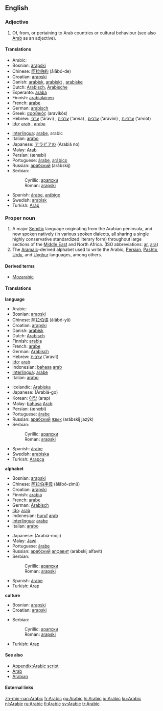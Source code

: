 {{interwiktionary|code=ar}}
==English==
{{wikipedia}}

===Adjective===
{{en-adj-notcomp}}

# Of, from, or pertaining to Arab countries or cultural behaviour (see also [[Arab]] as an adjective).

====Translations====
{{top}}
*Arabic: {{ARchar|[[عربي]]}} {{Unicode|(ʕárabi)}}         
*Bosnian: [[arapski#Bosnian|arapski]] {{m}}
*Chinese: [[阿拉伯的]] (ālābó-de)
*Croatian: [[arapski#Croatian|arapski]] {{m}}
*Danish: [[arabisk]], [[arabiskt]] {{n}}, [[arabiske]] {{p}}
*Dutch: [[Arabisch]], [[Arabische]]
*Esperanto: [[araba]]
*Finnish: [[arabialainen]]
*French: [[arabe]]
*German: [[arabisch]]
*Greek: [[αραβικός]] (aravikós)
*Hebrew: [[ערבי]] (‘áravi) {{m}}, [[ערביה]] (‘arvía) {{f}}, [[ערבים]] (‘aravím) {{p}}, [[ערביות]] (‘arviót) {{fpl}}
*[[Ido]]: [[arab]] {{m}}, [[araba]] {{f}}
{{mid}}
*[[Interlingua]]: [[arabe]], arabic
*Italian: [[arabo]]
*Japanese: [[アラビア]][[の]] (Arabiá no)
*Malay: [[Arab]]
*Persian: {{FAchar|[[عربی|عَرَبی]]}} (æræbi)
*Portuguese: [[árabe]], [[arábico]]
*Russian: [[арабский]] (arábskij) {{m}}
*Serbian:
*:Cyrillic: [[арапски#Serbian|арапски]] {{m}}
*:Roman: [[arapski#Serbian|arapski]] {{m}}
*Spanish: [[árabe]], [[arábigo]]
*Swedish: [[arabisk]]
*Turkish: [[Arap]]
{{bottom}}

===Proper noun===
{{en-proper noun}}

# A major [[Semitic]] language originating from the Arabian peninsula, and now spoken natively (in various spoken dialects, all sharing a single highly conservative standardized literary form) throughout large sections of the [[Middle East]] and North Africa. (ISO abbreviations: [[ar]], [[ara]])
# The [[Aramaic]]-derived alphabet used to write the Arabic, [[Persian]], [[Pashto]], [[Urdu]], and [[Uyghur]] languages, among others.

====Derived terms====
*[[Mozarabic]]

====Translations====
{{top}}
'''language'''
*Arabic: {{ARchar|[[العربية]]}} {{Unicode|(al-ʕarabíyya)}}
*Bosnian: [[arapski#Bosnian|arapski]] {{m}}
*Chinese: [[阿拉伯语]] (ālābó-yǔ)
*Croatian: [[arapski#Croatian|arapski]] {{m}}
*Danish: [[arabisk]]
*Dutch: [[Arabisch]] {{n}}
*Finnish: [[arabia]]
*French: [[arabe]]
*German: [[Arabisch]]
*Hebrew: [[ערבית]] (‘aravít)
*[[Ido]]: [[arab]]
*Indonesian: [[bahasa]] [[arab]]
*[[Interlingua]]: [[arabe]]
*Italian: [[arabo]]
{{mid}}
*Icelandic: [[Arabíska]]
*Japanese: {{JAchar|[[アラビア語]]}} (Arabiá-go)
*Korean: [[아랍]] (arap)
*Malay: [[bahasa]] [[Arab]]
*Persian: {{FAchar|[[عربی|عَرَبی]]}} (æræbi)
*Portuguese: [[árabe]] {{m}}
*Russian: [[арабский]] [[язык]] (arábskij jazýk) {{m}} 
*Serbian:
*:Cyrillic: [[арапски#Serbian|арапски]] {{m}}
*:Roman: [[arapski#Serbian|arapski]] {{m}}
*Spanish: [[árabe]] {{m}}
*Swedish: [[arabiska]]
*Turkish: [[Arapça]]
{{bottom}}

'''alphabet'''
{{top}}
*Bosnian: [[arapski#Bosnian|arapski]] {{m}}
*Chinese: [[阿拉伯字母]] (ālābó-zìmǔ)
*Croatian: [[arapski#Croatian|arapski]] {{m}}
*Finnish: [[arabia]]
*French: [[arabe]]
*German: [[Arabisch]]
*[[Ido]]: [[arab]]
*Indonesian: [[huruf]] [[arab]]
*[[Interlingua]]: [[arabe]]
*Italian: [[arabo]]
{{mid}}
*Japanese: {{JAchar|[[アラビア文字]]}} (Arabiá-moji)
*Malay: [[Jawi]]
*Portuguese: [[árabe]] {{m}}
*Russian: [[арабский]] [[алфавит]] (arábskij alfavít) {{m}}
*Serbian:
*:Cyrillic: [[арапски#Serbian|арапски]] {{m}}
*:Roman: [[arapski#Serbian|arapski]] {{m}}
*Spanish: [[árabe]] {{m}}
*Turkish: [[Arap]]
{{bottom}}

'''culture'''
{{top}}
*Bosnian: [[arapski#Bosnian|arapski]] {{m}}
*Croatian: [[arapski#Croatian|arapski]] {{m}}
{{mid}}
*Serbian:
*:Cyrillic: [[арапски#Serbian|арапски]] {{m}}
*:Roman: [[arapski#Serbian|arapski]] {{m}}
*Turkish: [[Arap]]
{{bottom}}

====See also====
{{wikibooks}}
*[[Appendix:Arabic script]]
*[[Arab]]
*[[Arabian]]

====External links====
{{ethnologue|code=arb}}
{{websters-online}}

[[zh-min-nan:Arabic]]
[[fr:Arabic]]
[[gu:Arabic]]
[[hi:Arabic]]
[[io:Arabic]]
[[ku:Arabic]]
[[nl:Arabic]]
[[ru:Arabic]]
[[fi:Arabic]]
[[sv:Arabic]]
[[tr:Arabic]]